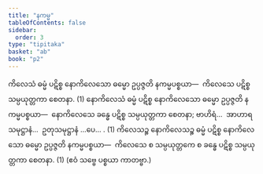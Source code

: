 ```yaml
---
title: "နကမ္မ"
tableOfContents: false
sidebar:
  order: 3
type: "tipitaka"
basket: "ab"
book: "p2"
---
```



<DynamicBreadcrumb />

<Division number="8" book="p2" e="ch" v="38" p="371">

<Paragraph number="3829" book="p2">
ကိလေသံ ဓမ္မံ ပဋိစ္စ နောကိလေသော ဓမ္မော ဥပ္ပဇ္ဇတိ နကမ္မပစ္စယာ—  ကိလေသေ ပဋိစ္စ သမ္ပယုတ္တကာ စေတနာ. (1)
</Paragraph>

<Paragraph number="3830" book="p2">
နောကိလေသံ ဓမ္မံ ပဋိစ္စ နောကိလေသော ဓမ္မော ဥပ္ပဇ္ဇတိ နကမ္မပစ္စယာ—  နောကိလေသေ ခန္ဓေ ပဋိစ္စ သမ္ပယုတ္တကာ စေတနာ; ဗာဟိရံ…  အာဟာရသမုဋ္ဌာနံ…  ဥတုသမုဋ္ဌာနံ …ပေ… . (1)
</Paragraph>

<Paragraph number="3831" book="p2">
ကိလေသဉ္စ နောကိလေသဉ္စ ဓမ္မံ ပဋိစ္စ နောကိလေသော ဓမ္မော ဥပ္ပဇ္ဇတိ နကမ္မပစ္စယာ—  ကိလေသေ စ သမ္ပယုတ္တကေ စ ခန္ဓေ ပဋိစ္စ သမ္ပယုတ္တကာ စေတနာ. (1) (ဧဝံ သဗ္ဗေ ပစ္စယာ ကာတဗ္ဗာ.)
</Paragraph>
</Division>